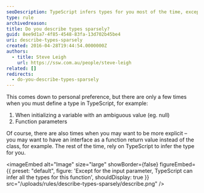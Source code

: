 ```yaml
---
seoDescription: TypeScript infers types for you most of the time, except when initializing variables or function parameters.
type: rule
archivedreason:
title: Do you describe types sparsely?
guid: 8ee9d1a7-4f85-4548-83fa-13d702b45be4
uri: describe-types-sparsely
created: 2016-04-28T19:44:54.0000000Z
authors:
  - title: Steve Leigh
    url: https://ssw.com.au/people/steve-leigh
related: []
redirects:
  - do-you-describe-types-sparsely
---
```


This comes down to personal preference, but there are only a few times when you must define a type in TypeScript, for example:

1. When initializing a variable with an ambiguous value (eg. null)
2. Function parameters

Of course, there are also times when you may want to be more explicit – you may want to have an interface as a function return value instead of the class, for example.
The rest of the time, rely on TypeScript to infer the type for you.


<imageEmbed
  alt="Image"
  size="large"
  showBorder={false}
  figureEmbed={{
    preset: "default",
    figure: 'Except for the input parameter, TypeScript can infer all the types for this function',
    shouldDisplay: true
  }}
  src="/uploads/rules/describe-types-sparsely/describe.png"
/>